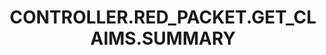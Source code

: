 ---
title: 'CONTROLLER.RED_PACKET.GET_CLAIMS.SUMMARY'
openapi: '/en/api-reference/openapi-en.json GET /redpacket/{id}/claims'
---